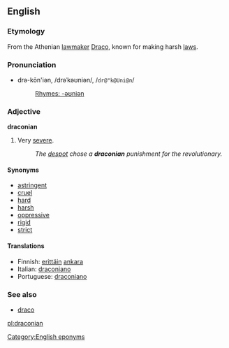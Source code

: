 ==English==
===Etymology===
From the Athenian [[lawmaker]] [[w:Draco|Draco]], known for making harsh [[law]]s.

===Pronunciation===
*drə-kōn'iən, /drəˈkəʊniən/, /<tt>dr@"k@Uni@n</tt>/
*:[[Rhymes:English:-əʊniən|Rhymes: -əʊniən]]

===Adjective===
'''draconian'''

# Very [[severe]].
#:''The [[despot]] chose a '''draconian''' punishment for the revolutionary.''

====Synonyms====
*[[astringent]]
*[[cruel]]
*[[hard]]
*[[harsh]]
*[[oppressive]]
*[[rigid]]
*[[strict]]

====Translations====
*Finnish: [[erittäin]] [[ankara]]
*Italian: [[draconiano]]
*Portuguese: [[draconiano]]

===See also===
*[[draco]]<!-- latin for "dragon" -->

[[Category:English eponyms]]

[[pl:draconian]]
